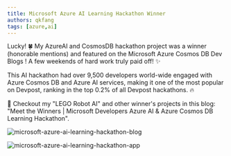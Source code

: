 ```yaml
---
title: Microsoft Azure AI Learning Hackathon Winner
authors: qkfang
tags: [azure,ai]
---
```


Lucky! 🍀 My AzureAI and CosmosDB hackathon project was a winner (honorable mentions) and featured on the Microsoft Azure Cosmos DB Dev Blogs ! A few weekends of hard work truly paid off! ✨

This AI hackathon had over 9,500 developers world-wide engaged with Azure Cosmos DB and Azure AI services, making it one of the most popular on Devpost, ranking in the top 0.2% of all Devpost hackathons. 🔥 

📢 Checkout my "LEGO Robot AI" and other winner's projects in this blog: "Meet the Winners | Microsoft Developers Azure AI & Azure Cosmos DB Learning Hackathon".

![microsoft-azure-ai-learning-hackathon-blog](images\2024-10-16-microsoft-azure-ai-learning-hackathon-1.jpg)

![microsoft-azure-ai-learning-hackathon-app](images\2024-10-16-microsoft-azure-ai-learning-hackathon-2.jpg)

